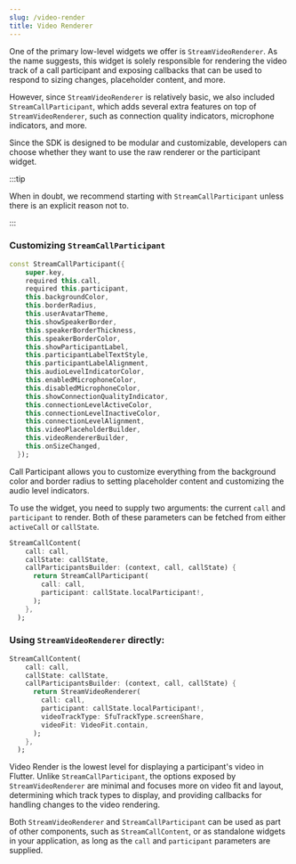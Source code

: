 ```yaml
---
slug: /video-render
title: Video Renderer
---
```


One of the primary low-level widgets we offer is `StreamVideoRenderer`. As the name suggests, this widget is solely responsible for rendering the video track of a call participant and exposing callbacks that can be used to respond to sizing changes, placeholder content, and more.

However, since `StreamVideoRenderer` is relatively basic, we also included `StreamCallParticipant`, which adds several extra features on top of `StreamVideoRenderer`, such as connection quality indicators, microphone indicators, and more.

Since the SDK is designed to be modular and customizable, developers can choose whether they want to use the raw renderer or the participant widget.

:::tip

When in doubt, we recommend starting with `StreamCallParticipant` unless there is an explicit reason not to.

:::

### Customizing `StreamCallParticipant`

```dart
const StreamCallParticipant({
    super.key,
    required this.call,
    required this.participant,
    this.backgroundColor,
    this.borderRadius,
    this.userAvatarTheme,
    this.showSpeakerBorder,
    this.speakerBorderThickness,
    this.speakerBorderColor,
    this.showParticipantLabel,
    this.participantLabelTextStyle,
    this.participantLabelAlignment,
    this.audioLevelIndicatorColor,
    this.enabledMicrophoneColor,
    this.disabledMicrophoneColor,
    this.showConnectionQualityIndicator,
    this.connectionLevelActiveColor,
    this.connectionLevelInactiveColor,
    this.connectionLevelAlignment,
    this.videoPlaceholderBuilder,
    this.videoRendererBuilder,
    this.onSizeChanged,
  });
```

Call Participant allows you to customize everything from the background color and border radius to setting placeholder content and customizing the audio level indicators.

To use the widget, you need to supply two arguments: the current `call` and `participant` to render. Both of these parameters can be fetched from either `activeCall` or `callState`.

```dart
StreamCallContent(
    call: call,
    callState: callState,
    callParticipantsBuilder: (context, call, callState) {
      return StreamCallParticipant(
        call: call,
        participant: callState.localParticipant!,
      );
    },
  );
```

### Using `StreamVideoRenderer` directly:

```dart
StreamCallContent(
    call: call,
    callState: callState,
    callParticipantsBuilder: (context, call, callState) {
      return StreamVideoRenderer(
        call: call,
        participant: callState.localParticipant!,
        videoTrackType: SfuTrackType.screenShare,
        videoFit: VideoFit.contain,
      );
    },
  );
```

Video Render is the lowest level for displaying a participant's video in Flutter. Unlike `StreamCallParticipant`, the options exposed by `StreamVideoRenderer` are minimal and focuses more on video fit and layout, determining which track types to display, and providing callbacks for handling changes to the video rendering.

Both `StreamVideoRenderer` and `StreamCallParticipant` can be used as part of other components, such as `StreamCallContent`, or as standalone widgets in your application, as long as the `call` and `participant` parameters are supplied.